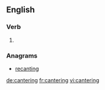 
==English==

===Verb===
{{head|en}}

# {{present participle of|canter}}

===Anagrams===
* [[recanting#English|recanting]]

[[de:cantering]]
[[fr:cantering]]
[[vi:cantering]]